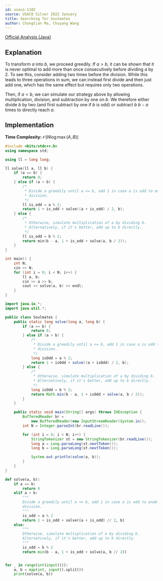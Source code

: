 ```yaml
---
id: usaco-1182
source: USACO Silver 2022 January
title: Searching for Soulmates
author: Chongtian Ma, Chuyang Wang
---
```


[Official Analysis (Java)](http://www.usaco.org/current/data/sol_prob1_silver_jan22.html)


## Explanation

To transform $a$ into $b$, we proceed greedily. If $a > b$, it can be shown that
it is never optimal to add more than once consecutively before dividing $a$ by
2. To see this, consider adding two times before the division. While this leads
to three operations in sum, we can instead first divide and then just add one,
which has the same effect but requires only two operations. 

Then, if $a < b$, we can simulate our strategy above by allowing multiplication,
division, and subtraction by one on $b$. We therefore either divide $b$ by two
(and first subtract by one if $b$ is odd) or subtract $b$ $b - a$ times to
directly reach $a$.

## Implementation

**Time Complexity:** $\mathcal{O}(N \log{\max(A, B)})$

<LanguageSection>
<CPPSection>

```cpp
#include <bits/stdc++.h>
using namespace std;

using ll = long long;

ll solve(ll a, ll b) {
	if (a == b) {
		return 0;
	} else if (a > b) {
		/*
		 * Divide a greedily until a <= b, add 1 in case a is odd to enable
		 * division.
		 */
		ll is_odd = a % 2;
		return 1 + is_odd + solve((a + is_odd) / 2, b);
	} else {
		/*
		 * Otherwise, simulate multiplication of a by dividing b.
		 * Alternatively, if it's better, add up to b directly.
		 */
		ll is_odd = b % 2;
		return min(b - a, 1 + is_odd + solve(a, b / 2));
	}
}

int main() {
	int N;
	cin >> N;
	for (int i = 0; i < N; i++) {
		ll a, b;
		cin >> a >> b;
		cout << solve(a, b) << endl;
	}
}
```

</CPPSection>
<JavaSection>

```java
import java.io.*;
import java.util.*;

public class Soulmates {
	public static long solve(long a, long b) {
		if (a == b) {
			return 0;
		} else if (a > b) {
			/*
			 * Divide a greedily until a <= b, add 1 in case a is odd to enable
			 * division.
			 */
			long isOdd = a % 2;
			return 1 + isOdd + solve((a + isOdd) / 2, b);
		} else {
			/*
			 * Otherwise, simulate multiplication of a by dividing b.
			 * Alternatively, if it's better, add up to b directly.
			 */
			long isOdd = b % 2;
			return Math.min(b - a, 1 + isOdd + solve(a, b / 2));
		}
	}

	public static void main(String[] args) throws IOException {
		BufferedReader br =
		    new BufferedReader(new InputStreamReader(System.in));
		int N = Integer.parseInt(br.readLine());

		for (int i = 0; i < N; i++) {
			StringTokenizer st = new StringTokenizer(br.readLine());
			long a = Long.parseLong(st.nextToken());
			long b = Long.parseLong(st.nextToken());

			System.out.println(solve(a, b));
		}
	}
}
```

</JavaSection>
<PySection>

```py
def solve(a, b):
	if a == b:
		return 0
	elif a > b:
		"""
		Divide a greedily until a <= b, add 1 in case a is odd to enable
		division.
		"""
		is_odd = a % 2
		return 1 + is_odd + solve((a + is_odd) // 2, b)
	else:
		"""
		Otherwise, simulate multiplication of a by dividing b.
		Alternatively, if it's better, add up to b directly.
		"""
		is_odd = b % 2
		return min(b - a, 1 + is_odd + solve(a, b // 2))


for _ in range(int(input())):
	a, b = map(int, input().split())
	print(solve(a, b))
```

</PySection>
</LanguageSection>
